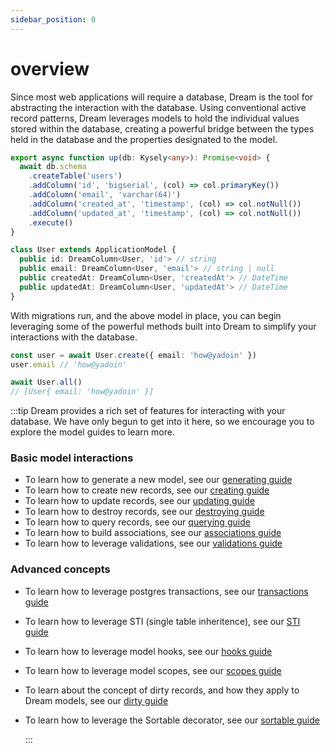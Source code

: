 ```yaml
---
sidebar_position: 0
---
```



# overview

Since most web applications will require a database, Dream is the tool for abstracting the interaction with the database. Using conventional active record patterns, Dream leverages models to hold the individual values stored within the database, creating a powerful bridge between the types held in the database and the properties designated to the model.

```ts
export async function up(db: Kysely<any>): Promise<void> {
  await db.schema
    .createTable('users')
    .addColumn('id', 'bigserial', (col) => col.primaryKey())
    .addColumn('email', 'varchar(64)')
    .addColumn('created_at', 'timestamp', (col) => col.notNull())
    .addColumn('updated_at', 'timestamp', (col) => col.notNull())
    .execute()
}

class User extends ApplicationModel {
  public id: DreamColumn<User, 'id'> // string
  public email: DreamColumn<User, 'email'> // string | null
  public createdAt: DreamColumn<User, 'createdAt'> // DateTime
  public updatedAt: DreamColumn<User, 'updatedAt'> // DateTime
}
```

With migrations run, and the above model in place, you can begin leveraging some of the powerful methods built into Dream to simplify your interactions with the database.

```ts
const user = await User.create({ email: 'how@yadoin' })
user.email // 'how@yadoin'

await User.all()
// [User{ email: 'how@yadoin' }]
```

:::tip
Dream provides a rich set of features for interacting with your database. We have only begun to get into it here, so we encourage you to explore the model guides to learn more.

### Basic model interactions

- To learn how to generate a new model, see our [generating guide](/docs/models/generating)
- To learn how to create new records, see our [creating guide](/docs/models/creating)
- To learn how to update records, see our [updating guide](/docs/models/updating)
- To learn how to destroy records, see our [destroying guide](/docs/models/destroying)
- To learn how to query records, see our [querying guide](/docs/models/querying/overview)
- To learn how to build associations, see our [associations guide](/docs/models/associations/overview)
- To learn how to leverage validations, see our [validations guide](/docs/models/validations/overview)

### Advanced concepts

- To learn how to leverage postgres transactions, see our [transactions guide](/docs/models/transactions)
- To learn how to leverage STI (single table inheritence), see our [STI guide](/docs/models/sti)
- To learn how to leverage model hooks, see our [hooks guide](/docs/models/hooks)
- To learn how to leverage model scopes, see our [scopes guide](/docs/models/scopes)
- To learn about the concept of dirty records, and how they apply to Dream models, see our [dirty guide](/docs/models/dirty)
- To learn how to leverage the Sortable decorator, see our [sortable guide](/docs/models/decorators/sortable)

  :::

